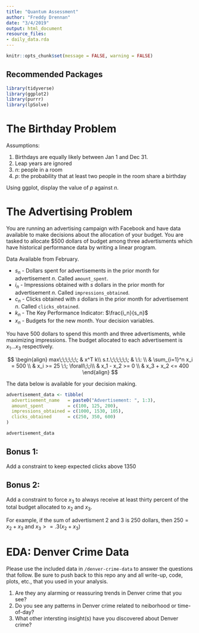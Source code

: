 ```yaml
---
title: "Quantum Assessment"
author: "Freddy Drennan"
date: "3/4/2019"
output: html_document
resource_files:
- daily_data.rda
---
```


```r
knitr::opts_chunk$set(message = FALSE, warning = FALSE)
```

## Recommended Packages 
```r
library(tidyverse)
library(ggplot2)
library(purrr)
library(lpSolve)
```

# The Birthday Problem

Assumptions:

1. Birthdays are equally likely between Jan 1 and Dec 31. 
2. Leap years are ignored
3. $n$: people in a room
4. $p$: the probability that at least two people in the room share a birthday

Using ggplot, display the value of $p$ against $n$. 

# The Advertising Problem

You are running an advertising campaign with Facebook and have data available to make decisions about the allocation of your budget. You are tasked to allocate $500 dollars of budget among three advertisments which have historical performance data by writing a linear program. 

Data Available from February.

+ $s_n$ - Dollars spent for advertisements in the prior month for advertisement $n$. Called `amount_spent`.
+ $i_n$ - Impressions obtained with $s$ dollars in the prior month for advertisement $n$. Called `impressions_obtained`.
+ $c_n$ - Clicks obtained with $s$ dollars in the prior month for advertisement $n$. Called `clicks_obtained`.
+ $k_n$ - The Key Performance Indicator: $\frac{i_n}{s_n}$ 
+ $x_n$ - Budgets for the new month. Your decision variables.

You have 500 dollars to spend this month and three advertisments, while maximizing impressions. The budget allocated to each advertisement is $x_1...x_3$ respectively. 

$$
\begin{align}
max\;\;\;\;\;\;                &  x^T k\\
s.t.\;\;\;\;\;\;               & \:\: \\
                               & \sum_{i=1}^n x_i = 500 \\
                               & x_i >= 25 \:\; \forall\;\;i\\
                               & x_1 - x_2 >= 0 \\
                               & x_3 + x_2 <= 400
\end{align}
$$

The data below is available for your decision making. 

```r
advertisement_data <- tibble(
  advertisement_name   = paste0("Advertisement: ", 1:3),
  amount_spent         = c(100, 125, 200),
  impressions_obtained = c(1000, 1530, 105),
  clicks_obtained      = c(250, 350, 600)
)

advertisement_data
```


## Bonus 1:
Add a constraint to keep expected clicks above 1350

## Bonus 2:
Add a constraint to force $x_3$ to always receive at least thirty percent of the total budget allocated to $x_2$ and $x_3$. 

For example, if the sum of advertisment 2 and 3 is 250 dollars, then $250 = x_2 + x_3$ and $x_3 >= .3 (x_2 + x_3)$


EDA: Denver Crime Data
================

Please use the included data in `/denver-crime-data` to answer the
questions that follow. Be sure to push back to this repo any and all
write-up, code, plots, etc., that you used in your analysis.

1.  Are they any alarming or reassuring trends in Denver crime that you
    see?
2.  Do you see any patterns in Denver crime related to neiborhood or
    time-of-day?
3.  What other intersting insight(s) have you discovered about Denver
    crime?



